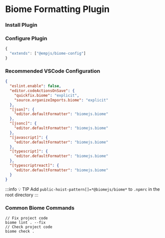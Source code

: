 # Biome Formatting Plugin

### Install Plugin

<PackageManagerTabs command="add @empjs/biome-config -D" />

### Configure Plugin
```ts title="biome.json"
{
  "extends": ["@empjs/biome-config"]
}
```

### Recommended VSCode Configuration
```json title=".vscode/settings.json"
{
  "eslint.enable": false,
  "editor.codeActionsOnSave": {
    "quickfix.biome": "explicit",
    "source.organizeImports.biome": "explicit"
  },
  "[json]": {
    "editor.defaultFormatter": "biomejs.biome"
  },
  "[jsonc]": {
    "editor.defaultFormatter": "biomejs.biome"
  },
  "[javascript]": {
    "editor.defaultFormatter": "biomejs.biome"
  },
  "[typescript]": {
    "editor.defaultFormatter": "biomejs.biome"
  },
  "[typescriptreact]": {
    "editor.defaultFormatter": "biomejs.biome"
  }
}

```

:::info 💡 TIP
Add `public-hoist-pattern[]=*@biomejs/biome*` to `.npmrc` in the root directory
:::

### Common Biome Commands
```jsonc
// Fix project code
biome lint . --fix
// Check project code
biome check .
```